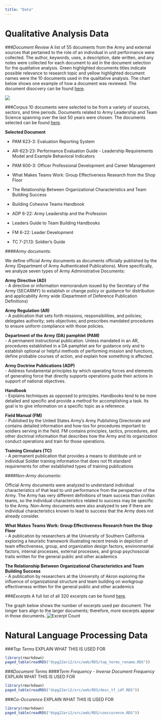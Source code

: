 ```yaml
---
title: "Data"
---
```


# Qualitative Analysis Data
###*Document Review*
A list of 55 documents from the Army and external sources that pertained to the role of an individual in unit performance were collected. The author, keywords, uses, a description, date written, and any notes were collected for each document to aid in the document selection for the qualitative analysis. Green highlighted documents titles indicate possible relevance to research topic and yellow highlighted document names were the 10 documents used in the qualitative analysis. The chart below shows one example of how a document was reviewed.
The document disocvery can be found [here](https://github.com/uva-bi-sdad/dspg22ari2/tree/main/data/excel).

![ ](www/document_discovery.PNG)

###*Corpus*
10 documents were selected to be from a variety of sources, sectors, and time periods. Documents related to Army Leadership and Team Science spanning over the last 50 years were chosen. The documents selected can be found [here](https://github.com/uva-bi-sdad/dspg22ari2/tree/main/data/yellow).

**Selected Document**  

- PAM 623-3: Evaluation Reporting System  

- AR-623-23: Performance Evaluation Guide - Leadership Requirements Model and Example Behavioral Indicators  

- PAM 600-3: Officer Professional Development and Career Management  

- What Makes Teams Work: Group Effectiveness Research from the Shop Floor  

- The Relationship Between Organizational Characteristics and Team Building Success  

- Building Cohesive Teams Handbook  

- ADP 6-22: Army Leadership and the Profession 

- Leaders Guide to Team Building Handbooks 

- FM 6-22: Leader Development   

- TC 7-21.13: Soldier’s Guide  

####*Army documents:*

We define official Army documents as documents officially published by the Army (Department of Army Authenticated Publications). More specifically, we analyze seven types of Army Administrative Documents: 

**Army Directive (AD)**   
- A directive or information memorandum issued by the Secretary of the Army (SECARMY) to establish or change policy or guidance for distribution and applicability Army wide (Department of Deference Publication Definitions)

**Army Regulation (AR)**   
- A publication that sets forth missions, responsibilities, and policies; delegates authority; sets objectives; and prescribes mandated procedures to ensure uniform compliance with those policies. 

**Department of the Army (DA) pamphlet (PAM)**   
- A permanent instructional publication. Unless mandated in an AR, procedures established in a DA pamphlet are for guidance only and to establish optional or helpful methods of performing mission and functions, define probable courses of action, and explain how something is affected. 

**Army Doctrine Publications (ADP)**   
- Address fundamental principles by which operating forces and elements of generating force that directly supports operations guide their actions in support of national objectives. 

**Handbook**   
- Explains techniques as opposed to principles. Handbooks tend to be more detailed and specific and provide a method for accomplishing a task. Its goal is to give information on a specific topic as a reference. 

**Field Manual (FM)**   
- Published by the United States Army's Army Publishing Directorate and contains detailed information and how-tos for procedures important to soldiers serving in the field. FM contains principles, tactics, procedures, and other doctrinal information that describes how the Army and its organization conduct operations and train for those operations.

**Training Circulars (TC)**   
- A permanent publication that provides a means to distribute unit or individual Soldier training information that does not fit standard requirements for other established types of training publications 


####*Non-Army documents:*

Official Army documents were analyzed to understand individual characteristics of that lead to unit performance from the perspective of the Army. The Army has very different definitions of team success than civilian teams, so the individual characteristics related to success may be specific to the Army. Non-Army documents were also analyzed to see if there are individual characteristics known to lead to success that the Army does not already consider. 

**What Makes Teams Work: Group Effectiveness Research from the Shop Floor**   
- A publication by researchers at the University of Southern California exploring a heuristic framework illustrating recent trends in depiction of team effectiveness, group, and organization design factors, environmental factors, internal processes, external processes, and group psychosocial traits written for the general public and other academics 

**The Relationship Between Organizational Characteristics and Team Building Success**   
- A publication by researchers at the University of Akron exploring the influence of organizational structure and team building on workgroup effectiveness written for the general public and other academics 

###*Excerpts*
A full list of all 320 excerpts can be found [here](https://github.com/uva-bi-sdad/dspg22ari2/tree/main/data/excel).

The graph below shows the number of excerpts used per document. The longer bars align to the larger documents; therefore, more excerpts appear in those documents. 
![Excerpt Count](www/excerpts_per_doc.PNG)


# Natural Language Processing Data

###*Top Terms*
EXPLAIN WHAT THIS IS USED FOR
```r
library(rmarkdown)
paged_table(readRDS("dspg22ari2/src/web/RDS/top_terms_rename.RDS"))
```

###*Document Terms*
####*Term Frequency - Inverse Document Frequency*
EXPLAIN WHAT THIS IS USED FOR

```r
library(rmarkdown)
paged_table(readRDS("dspg22ari2/src/web/RDS/desc_tf_idf.RDS"))
```

###*Co-Occurence*
EXPLAIN WHAT THIS IS USED FOR
```r
library(rmarkdown)
paged_table(readRDS("dspg22ari2/src/web/RDS/cooccurence.RDS"))

```







